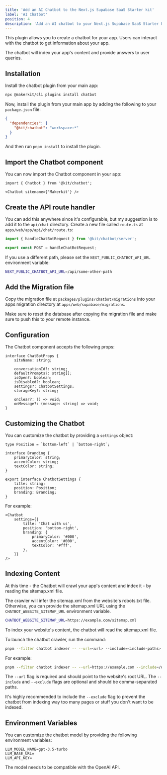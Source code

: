 ```yaml
---
title: 'Add an AI Chatbot to the Next.js Supabase SaaS Starter kit'
label: 'AI Chatbot'
position: 4
description: 'Add an AI chatbot to your Next.js Supabase SaaS Starter kit to provide instant support to your users.'
---
```


This plugin allows you to create a chatbot for your app. Users can interact with the chatbot to get information about
your app.

The chatbot will index your app's content and provide answers to user queries.

## Installation

Install the chatbot plugin from your main app:

```bash
npx @makerkit/cli plugins install chatbot
```

Now, install the plugin from your main app by adding the following to your `package.json` file:

```json title="apps/web/package.json"
{
  "dependencies": {
    "@kit/chatbot": "workspace:*"
  }
}
```

And then run `pnpm install` to install the plugin.

## Import the Chatbot component

You can now import the Chatbot component in your app:

```tsx
import { Chatbot } from '@kit/chatbot';

<Chatbot sitename={'Makerkit'} />
```

## Create the API route handler

You can add this anywhere since it's configurable, but my suggestion is to add it to the `api/chat` directory. Create a new file called `route.ts` at `apps/web/app/api/chat/route.ts`:

```ts
import { handleChatBotRequest } from '@kit/chatbot/server';

export const POST = handleChatBotRequest;
```

If you use a different path, please set the `NEXT_PUBLIC_CHATBOT_API_URL` environment variable:

```bash
NEXT_PUBLIC_CHATBOT_API_URL=/api/some-other-path
```

## Add the Migration file

Copy the migration file at `packages/plugins/chatbot/migrations` into your apps migration directory at `apps/web/supabase/migrations`.

Make sure to reset the database after copying the migration file and make sure to push this to your remote instance.


## Configuration

The Chatbot component accepts the following props:

```tsx
interface ChatBotProps {
    siteName: string;

    conversationId?: string;
    defaultPrompts?: string[];
    isOpen?: boolean;
    isDisabled?: boolean;
    settings?: ChatbotSettings;
    storageKey?: string;

    onClear?: () => void;
    onMessage?: (message: string) => void;
}
```

## Customizing the Chatbot

You can customize the chatbot by providing a `settings` object:

```tsx
type Position = `bottom-left` | `bottom-right`;

interface Branding {
    primaryColor: string;
    accentColor: string;
    textColor: string;
}

export interface ChatbotSettings {
    title: string;
    position: Position;
    branding: Branding;
}
```

For example:

```tsx
<Chatbot
    settings={{
        title: 'Chat with us',
        position: 'bottom-right',
        branding: {
            primaryColor: '#000',
            accentColor: '#000',
            textColor: '#fff',
        },
    }}
/>
```

## Indexing Content

At this time - the Chatbot will crawl your app's content and index it - by reading the sitemap.xml file.

The crawler will infer the sitemap.xml from the website's robots.txt file. Otherwise, you can provide the sitemap.xml
URL using the `CHATBOT_WEBSITE_SITEMAP_URL` environment variable.

```bash
CHATBOT_WEBSITE_SITEMAP_URL=https://example.com/sitemap.xml
```

To index your website's content, the chatbot will read the sitemap.xml file.

To launch the chatbot crawler, run the command:

```bash
pnpm --filter chatbot indexer -- --url=<url> --include=<include-paths> --exclude=<excluded-paths>
```

For example:

```bash
pnpm --filter chatbot indexer -- --url=https://example.com --include=/docs,/blog --exclude=/blog/secret
```

The `--url` flag is required and should point to the website's root URL. The `--include` and `--exclude` flags are optional and should be comma-separated paths.

It's highly recommended to include the `--exclude` flag to prevent the chatbot from indexing way too many pages or stuff you don't want to be indexed.

## Environment Variables

You can customize the chatbot model by providing the following environment variables:

```
LLM_MODEL_NAME=gpt-3.5-turbo
LLM_BASE_URL=
LLM_API_KEY=
```

The model needs to be compatible with the OpenAI API.